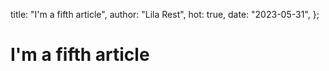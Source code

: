   title: "I'm a fifth article",
  author: "Lila Rest",
  hot: true,
  date: "2023-05-31",
};

# I'm a fifth article
